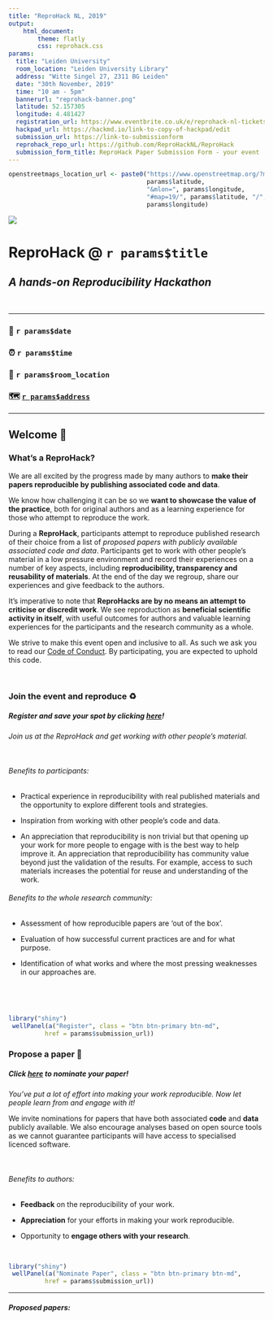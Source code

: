 ```yaml
---
title: "ReproHack NL, 2019"
output:
    html_document:
        theme: flatly
        css: reprohack.css
params: 
  title: "Leiden University"
  room_location: "Leiden University Library"
  address: "Witte Singel 27, 2311 BG Leiden"
  date: "30th November, 2019"
  time: "10 am - 5pm"
  bannerurl: "reprohack-banner.png"
  latitude: 52.157305
  longitude: 4.481427
  registration_url: https://www.eventbrite.co.uk/e/reprohack-nl-tickets-73258469053
  hackpad_url: https://hackmd.io/link-to-copy-of-hackpad/edit
  submission_url: https://link-to-submissionform
  reprohack_repo_url: https://github.com/ReproHackNL/ReproHack
  submission_form_title: ReproHack Paper Submission Form - your event
---
```

```r
openstreetmaps_location_url <- paste0("https://www.openstreetmap.org/?mlat=",
                                      params$latitude,
                                      "&mlon=", params$longitude,
                                      "#map=19/", params$latitude, "/",
                                      params$longitude)
```
![](`r params$bannerurl`)

# **ReproHack @ `r params$title`**
## _A hands-on Reproducibility Hackathon_

<br>

***

### &#x1F4C5; `r params$date`
### &#x23F0; `r params$time`
### &#x1F4CD; `r params$room_location`
### &#x1F5FA;&#xFE0F; [**`r params$address`**](`r openstreetmaps_location_url`)

***

## Welcome &#x1F44B; {.tabset .tabset-fade}

### **What's a ReproHack?** 

We are all excited by the progress made by many authors to **make their papers reproducible by publishing associated code and data**. 

We know how challenging it can be so we **want to showcase the value of the practice**, both for original authors and as a learning experience for those who attempt to reproduce the work.

During a **ReproHack**, participants attempt to reproduce published research of their choice from a list of _proposed papers with publicly available associated code and data_. Participants get to work with other people’s material in a low pressure environment and record their experiences on a number of key aspects, including **reproducibility, transparency and reusability of materials**. At the end of the day we regroup, share our experiences and give feedback to the authors.

It's imperative to note that  **ReproHacks are by no means an attempt to criticise or discredit work**. We see reproduction as **beneficial scientific activity in itself**, with useful outcomes for authors and valuable learning experiences for the participants and the research community as a whole.

We strive to make this event open and inclusive to all. As such we ask you to read our [Code of Conduct](https://docs.carpentries.org/topic_folders/policies/code-of-conduct.html). By participating, you are expected to uphold this code.

<br>

### **Join the event and reproduce &#x267B;&#xFE0F;**

##### Register and save your spot by clicking [here](https://www.eventbrite.co.uk/e/reprohack-nl-tickets-73258469053)!


_Join us at the ReproHack and get working with other people’s material._

<br>

###### Benefits to participants:

- Practical experience in reproducibility with real published materials and the opportunity to explore different tools and strategies.

- Inspiration from working with other people’s code and data.

- An appreciation that reproducibility is non trivial but that opening up your work for more people to engage with is the best way to help improve it.
An appreciation that reproducibility has community value beyond just the validation of the results. For example, access to such materials increases the potential for reuse and understanding of the work.

###### Benefits to the whole research community:

- Assessment of how reproducible papers are ‘out of the box’.

- Evaluation of how successful current practices are and for what purpose.

- Identification of what works and where the most pressing weaknesses in our approaches are.

<br>

<br>

```r
library("shiny")
 wellPanel(a("Register", class = "btn btn-primary btn-md",
          href = params$submission_url))
```

### **Propose a paper &#x1F4DC;**

##### Click [here](submission_url) to nominate your paper!

_You've put a lot of effort into making your work reproducible. Now let people learn from and engage with it!_

We invite nominations for papers that have both associated **code** and **data** publicly available. We also encourage analyses based on open source tools as we cannot guarantee participants will have access to specialised licenced software.

<br>

###### Benefits to authors:

- **Feedback** on the reproducibility of your work.

- **Appreciation** for your efforts in making your work reproducible.

- Opportunity to **engage others with your research**.

<br>

```r
library("shiny")
 wellPanel(a("Nominate Paper", class = "btn btn-primary btn-md",
          href = params$submission_url))
```

***
###### **Proposed papers:**

<!-- <br> -->

<!-- ```{r, echo=FALSE, message=FALSE, warning=FALSE, eval=require('googlesheets')} -->
<!-- library(googlesheets) -->
<!-- ``` -->

<!-- ```{r, echo=FALSE} -->
<!-- print_contact_links <- function(responses, i){ -->
<!--   row <- responses[i, ] -->
<!--   twitter <- if(!is.na(row[,"Twitter handle (optional)"])){ -->
<!--   twitter_url <- paste0("https://twitter.com/", gsub(" *@ *", "", row[,"Twitter handle (optional)"])) -->
<!--   paste0("[<i class='fa fa-twitter'/>](", twitter_url,")")}else{NULL} -->

<!--   github <- if(!is.na(row[,"GitHub username (optional)"])){ -->
<!--   github_url <- paste0("https://github.com/", gsub(" *@ *", "", row[,"GitHub username (optional)"])) -->
<!--   paste0("[<i class='fa fa-github'/>](", github_url,")")}else{NULL} -->

<!--   feedback <- if(row[, "Would you like to receive a copy of any feedback on the paper?"] == "Yes"){ -->
<!--     "<i class='fa fa-comment-dots'/>"}else{NULL} -->
<!--   public <- if(row[,"Can feedback on your paper be made public?"] == "Yes"){ -->
<!--     "<i class='fa fa-globe'/>"}else{NULL} -->

<!--   return(paste(twitter, github, feedback, public)) -->
<!-- } -->
<!-- ``` -->


<!-- ```{r, message=FALSE, results='asis', warning=FALSE,  echo=FALSE} -->
<!-- responses_gs <- gs_title(paste(params$submission_form_title, "(Responses)")) -->
<!-- responses <- gs_read(responses_gs) -->

<!-- if(nrow(responses) > 0){ -->

<!-- for(i in 1:nrow(responses)){ -->
<!--     cat('\n')      -->
<!--     cat('\n') -->
<!--     cat('\n') -->
<!--     cat("### **", i,". ", as.character(responses[i, "Paper title"]), "**", "\n", "\n", sep = "") -->
<!--     cat("**", gsub("\n", "", gsub("[*]", "", as.character(responses[i, "Paper citation"]))), "\n**", "\n", "\n", sep = "") -->
<!--     cat("##### *submitted by ", as.character(responses[i, "Name"]),  print_contact_links(responses, i), "*", "\n") -->
<!--     cat('\n') -->
<!--     cat('\n') -->
<!--     cat("**Why should we attempt to reproduce this paper?**", "\n", "\n") -->
<!--     cat(as.character(responses[i, "Why should we attempt to reproduce this paper?"]), "\n") -->
<!--     cat('\n') -->
<!--     cat("**Paper URL:** [", as.character(responses[i, "Paper URL"]),"](",as.character(responses[i, "Paper URL"]) ,")", "\n") -->
<!--     cat('\n') -->
<!--     cat("**Data URL:**", as.character(responses[i, "Data URL"]), "\n") -->
<!--     cat('\n') -->
<!--     cat("**Code URL:**", as.character(responses[i, "Code URL"]), "\n") -->
<!--     cat('\n', "\n") -->
<!--     cat("**Useful programming skills:**", as.character(responses[i, "Useful programming skills"]), "\n") -->
<!--     cat('\n', "\n",'\n') -->
<!-- } -->

<!-- } -->
<!-- ``` -->



<!-- ```{r, echo=FALSE} -->
<!--  wellPanel(a("Refresh proposal list", class = "btn btn-primary btn-md", -->
<!--           href = "javascript:history.go(0)")) -->
<!-- ``` -->



<!-- *** -->











